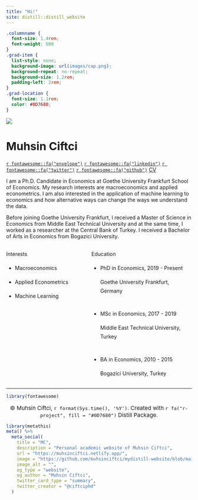 ```yaml
---
title: "Hi!"
site: distill::distill_website
---
```



<style>
d-title, d-byline {
  display: none
}
</style>


```css
.columnname {
  font-size: 1.4rem; 
  font-weight: 600
}
.grad-item {
  list-style: none; 
  background-image: url(images/cap.png); 
  background-repeat: no-repeat;  
  background-size: 1.2rem; 
  padding-left: 2rem;
}
.grad-location {
  font-size: 1.1rem;
  color: #0D7680;
}

```


<div class=profile>
<img src="images/ciftci.png"
class="profile-circle">

<h1 style="font-size:30px"> Muhsin Ciftci </h1>

[`r fontawesome::fa("envelope")`](mailto:farmer.muhsin@gmail.com)
[`r fontawesome::fa("linkedin")`](https://www.linkedin.com/in/muhsinciftci/)
[`r fontawesome::fa("twitter")`](https://twitter.com/ciftciphd)
[`r fontawesome::fa("github")`](https://github.com/muhsinciftci)
<a href="https://muhsinciftci.netlify.app/files/CV.html"><i class="square"></i>CV</a><br>
</div>

I am a Ph.D. Candidate in Economics at Goethe University Frankfurt School of Economics. My research interests are macroeconomics and applied econometrics. I am also interested in the application of machine learning to economics and how alternative ways can change the ways we understand the data.
  
Before joining Goethe University Frankfurt, I received a Master of Science in Economics from Middle East Technical University and at the same time, I worked as a researcher at the Central Bank of Turkey. I received a Bachelor of Arts in Economics from Bogazici University.

  



:::: {style="display: grid; grid-template-columns: 40% 50%; grid-column-gap: 30px; line-height: 1.5rem;"}

::: {}
<span class = "columnname"> Interests </span>

* Macroeconomics

* Applied Econometrics

* Machine Learning
:::


::: {}
<span class = "columnname"> Education </span>

<ul>
 
<li class = "grad-item">   PhD in Economics, 2019 - Present <br> <p class = "grad-location"> Goethe University Frankfurt, Germany </p> </li>
<br>
<li class = "grad-item">   MSc in Economics, 2017 - 2019 <br>
<p class = "grad-location"> Middle East Technical University, Turkey </p> </li>
<br>
<li class = "grad-item">   BA in Economics, 2010 - 2015 <br> <p class = "grad-location"> Bogazici University, Turkey </p> 
</li>

</ul>
:::


::::

---

```r
library(fontawesome)
```

<center>
<main style="font-size:15px"> &copy; Muhsin Ciftci, `r format(Sys.time(), '%Y')`. Created with `r fa("r-project", fill = "#0D7680")` Distill Package. </main>
</center>



```r
library(metathis)
meta() %>%
  meta_social(
    title = "MC",
    description = "Personal academic website of Muhsin Ciftci",
    url = "https://muhsinciftci.netlify.app/",
    image = "https://github.com/muhsinciftci/mydistill-website/blob/main/images/ciftci.png",
    image_alt = "",
    og_type = "website",
    og_author = "Muhsin Ciftci",
    twitter_card_type = "summary",
    twitter_creator = "@ciftciphd"
  )
```

